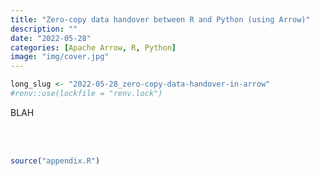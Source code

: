 ```yaml
---
title: "Zero-copy data handover between R and Python (using Arrow)"
description: ""
date: "2022-05-28"
categories: [Apache Arrow, R, Python]
image: "img/cover.jpg"
---
```


<!-- 
cover img: https://unsplash.com/photos/k39RGHmLoV8
artist: Claudio Schwarz
licence: unsplash free-to-use 
-->

<!--------------- my typical setup ----------------->

```r
long_slug <- "2022-05-28_zero-copy-data-handover-in-arrow"
#renv::use(lockfile = "renv.lock")
```

<!--------------- post begins here ----------------->

BLAH 


<br><br>



<!--------------- appendices go here ----------------->

```r
source("appendix.R")
```



